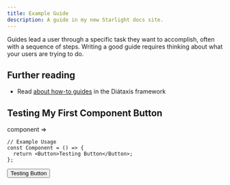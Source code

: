 ```yaml
---
title: Example Guide
description: A guide in my new Starlight docs site.
---
```



Guides lead a user through a specific task they want to accomplish, often with a sequence of steps.
Writing a good guide requires thinking about what your users are trying to do.

## Further reading

- Read [about how-to guides](https://diataxis.fr/how-to-guides/) in the Diátaxis framework

## Testing My First Component **Button**

component =>

```tsx
// Example Usage
const Component = () => {
  return <Button>Testing Button</Button>;
};
```

<Button role="danger" variant="ghost" client:only="react">
  Testing Button
</Button>

